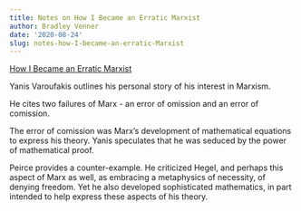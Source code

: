 ```yaml
---
title: Notes on How I Became an Erratic Marxist
author: Bradley Venner
date: '2020-08-24'
slug: notes-how-I-became-an-erratic-Marxist
---
```

[How I Became an Erratic Marxist](https://www.theguardian.com/news/2015/feb/18/yanis-varoufakis-how-i-became-an-erratic-marxist)

Yanis Varoufakis outlines his personal story of his interest in Marxism.

He cites two failures of Marx - an error of omission and an error of comission.

The error of comission was Marx's development of mathematical equations to express his theory.  Yanis speculates that he was seduced by the power of mathematical proof.

Peirce provides a counter-example.  He criticized Hegel, and perhaps this aspect of Marx as well, as embracing a metaphysics of necessity, of denying freedom.  Yet he also developed sophisticated mathematics, in part intended to help express these aspects of his theory.

